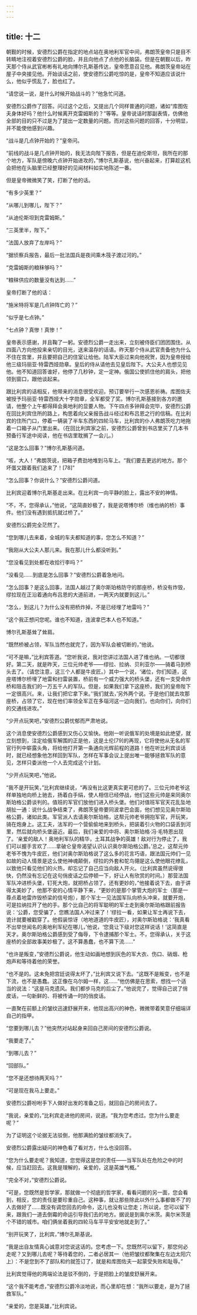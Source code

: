 ```yaml
---
---
---
```

title: 十二
---




朝觐的时候，安德烈公爵在指定的地点站在奥地利军官中间，弗朗茨皇帝只是目不转睛地注视着安德烈公爵的脸，并且向他点了点他的长脑袋。但是在朝觐以后，昨天那个侍从武官彬彬有礼地向博尔孔斯基传达，皇帝愿意召见他。弗朗茨皇帝站在屋子中央接见他。开始谈话之前，使安德烈公爵吃惊的是，皇帝不知道应该说什么，他似乎慌乱了，脸也红了。

“请您说一说，是什么时候开始战斗的？”他急忙问道。

安德烈公爵作了回答。问过这个之后，又提出几个同样普通的问题，诸如“库图佐夫身体好吗？他什么时候离开克雷姆斯的？”等等。皇帝说话时那副表情，仿佛他全部的目的只不过是为了提出一定数量的问题。而对这些问题的回答，十分明显，并不能使他感到兴趣。

“战斗是几点钟开始的？”皇帝问。

“前线的战斗是几点钟开始的，我无法向陛下报告，但是在迪伦斯坦，我所在的那个地方，军队是傍晚六点钟开始进攻的，”博尔孔斯基说，他兴奋起来，打算趁这机会把他在头脑里已经整理好的见闻材料如实地陈述一番。

但是皇帝微微笑了笑，打断了他的话。

“有多少英里？”

“从哪儿到哪儿，陛下？”

“从迪伦斯坦到克雷姆斯。”

“三英里半，陛下。”

“法国人放弃了左岸吗？”

“据侦察兵报告，最后一批法国兵是夜间乘木筏子渡过河的。”

“克雷姆斯的粮秣够吗？”

“粮秣供应的数量没有达到……”

皇帝打断了他的话：

“施米特将军是几点钟阵亡的？”

“似乎是七点钟。”

“七点钟？真惨！真惨！”

皇帝表示感谢，并且鞠了一躬。安德烈公爵一走出来，立刻被侍臣们团团围住。从四面八方向他投来亲切的目光，送来温存的话语。昨天那个侍从武官责备他为什么不住在宫里，并且要把自己的住室让给他。陆军大臣过来向他祝贺，因为皇帝授给他三级玛丽亚·特雷西娅勋章。皇后的侍从请他去见皇后陛下。大公夫人也想见见他。他不知道回答谁好，他停了几秒钟，定一定神。俄国公使抓住他的肩头，把他领到窗口，跟他谈起来。

跟比利宾的话相反，他带来的消息很受欢迎。预订要举行一次感恩祈祷。库图佐夫被授予玛丽亚·特雷西娅大十字勋章，全军都受了奖。博尔孔斯基接到各方的邀请，他整个上午都得拜会奥地利的显要人物。下午四点多钟拜会完毕，安德烈公爵在回比利宾住所的路上，构思着向父亲报告战斗经过和布吕恩之行的信稿。在比利宾的住所门口，停着一辆装了半车东西的四轮马车，比利宾的仆人弗朗茨吃力地拖着一口箱子从门里出来。（在回比利宾家之前，安德烈公爵曾到书店里买了几本书预备行军途中阅读，他在书店里耽搁了一会儿。）

“这是怎么回事？”博尔孔斯基问道。

“咳，大人！”弗朗茨说，把箱子费劲地堆到马车上。“我们要去更远的地方。那个坏蛋又跟着我们追来了！[78]”

“怎么回事？你说什么？”安德烈公爵问道。

比利宾迎着博尔孔斯基走出来。在比利宾一向平静的脸上，露出不安的神情。

“不，不，您得承认，”他说，“这简直妙极了，我是说塔博尔桥（维也纳的桥）事件。他们没有遇到抵抗就过桥了。”

安德烈公爵完全茫然了。

“您到哪儿去来着，全城的车夫都知道的事，您怎么不知道？”

“我刚从大公夫人那儿来。我在那儿什么都没听到。”

“您没看见到处都在收拾行李吗？”

“没看见……到底是怎么回事？”安德烈公爵着急地问。

“怎么回事？是这么回事，法国人越过了奥尔斯珀格防守的那座桥，桥没有炸毁，缪拉现在正沿着通向布吕恩的大道前进，一两天内就要到这儿。”

“怎么，到这儿？为什么没有把桥炸掉，不是已经埋了地雷吗？”

“这个我正想问您呢。谁也不知道，连波拿巴本人也不知道。”

博尔孔斯基耸了耸肩。

“既然桥被占领，军队当然也就完了，因为军队会被切断的，”他说。

“可不是嘛，”比利宾答道。“您听我说，我对您讲过法国人进了维也纳。一切都很好。第二天，就是昨天，三位元帅老爷——缪拉、拉纳、贝利亚尔——骑着马到桥头去了。（请您注意，这三个人都是牛皮匠。）其中一个说，‘诸位，你们知道，这座塔博尔桥埋了地雷和扫雷装置，桥前有一个威力强大的桥头堡，还有一支受命炸桥和阻击我们的一万五千人的军队。但是，如果我们拿下这座桥，我们的皇帝陛下一定很高兴。来，让我们把它拿下来。’‘我们就去，’另外两个说。于是他们就去攻那座桥，占领了它，现在他们率领全军正在多瑙河这一边向我们，也向你们，向你们的交通线进攻。”

“少开点玩笑吧，”安德烈公爵忧郁而严肃地说。

这个消息使安德烈公爵感到又伤心又愉快。他刚一听说俄军的处境是如此绝望，就立刻想到，注定给俄军解围的正是他，这是土伦[79]的再现，它将使他从无名的军官行列中崭露头角，将给他打开第一条通向光辉前程的道路！他在听比利宾谈话时，就已经想象他怎样回到军队，怎样在军事会议上提出唯一能够拯救军队的意见，怎样只委派他一个人去完成这个计划。

“少开点玩笑吧，”他说。

“我不是开玩笑，”比利宾继续说，“再没有比这更真实更可悲的了。三位元帅老爷这样单独地向桥上驰去，扬着白手绢，使人相信已经停战，他们这些元帅是来同奥尔斯珀格公爵谈判的。值班的军官们放他们进入桥头堡。他们对值班军官天花乱坠地胡扯一通：说什么战争结束了，弗朗茨皇帝要同波拿巴会面，他们想见见奥尔斯珀格公爵，诸如此类。军官派人去请奥尔斯珀格，这帮元帅老爷拥抱军官，开玩笑，骑在炮身上。这工夫，法军的一个营偷偷地来到桥头，把装着引火物的口袋丢到河里，然后就向桥头堡逼近。最后，我们亲爱的中将、奥尔斯珀格·冯·毛特恩出现了。‘亲爱的敌人！奥地利军队的精华，土耳其战争的英雄！敌对行为停止了，我们可以握手言欢了……拿破仑皇帝渴望认识认识奥尔斯珀格公爵。’总之，这帮元帅老爷不愧为牛皮匠，他们对奥尔斯珀格说了这么多的花言巧语，跟法国元帅们一见如故的动人情景是这么使他神魂颠倒，缪拉的外套和鸵鸟翎是这么使他眼花缭乱，以致他只看见他们的火热，却忘记了自己应当向敌人开火。（比利宾虽然说得很快，仍然没有忘记在这句俏皮话之后停顿一下，好让人有欣赏的时间。）那营法国军队冲进桥头堡，钉死大炮，就把桥占领了。还有更妙的，”他接着说下去，由于讲得太美妙了，他那不安的心情平静下来，“更妙的是那个掌管大炮的军士（那是一尊点着地雷炸毁桥梁的信号炮），那个军士一见法国军队向桥头冲来，就要开炮，可是拉纳拉开了他的手。那个比自己的将军聪明的军士走到奥尔斯珀格跟前报告说：‘公爵，您受骗了，您瞧法国人冲过来了！’缪拉一看，如果让军士再说下去，诡计就要被戳穿了。他假装惊讶（地地道道的牛皮匠），对奥尔斯珀格说：‘我真看不出举世闻名的奥地利军纪在哪儿，’他说，‘您竟让下级对您这样说话！’这简直是天才。奥尔斯珀格公爵感到受了侮辱，下令逮捕那个军士。不，您得承认，关于这座桥的全部故事美妙极了。这不算愚蠢，也不算下流……”

“也许是叛变，”安德烈公爵说，他生动如画地想到灰色的军大衣、伤口、硝烟、枪炮声和等待着他的荣誉。

“也不是的。这未免把宫廷说得太坏了，”比利宾又说下去。“这既不是叛变，也不是下流，也不是愚蠢。这正像在乌尔姆一样，这……”他仿佛是在思索，想找一个适当的说法：“这是马克遗风。我们都步马克的后尘了。”他说完了，觉得自己说了俏皮话，一句新鲜的、将被传诵一时的俏皮话。

一直聚在前额上的皱纹迅速舒展开来，他现出高兴的神色，微微带着笑意仔细端详自己的指甲。

“您要到哪儿去？”他突然对站起身来回自己房间的安德烈公爵说。

“我要走了。”

“到哪儿去？”

“回部队。”

“您不是还想待两天吗？”

“可是现在我马上要走。”

安德烈公爵吩咐手下人做好出发的准备之后，就回自己的房间去了。

“我说，亲爱的，”比利宾走进他的房间，说道。“我为您考虑过。您为什么要走呢？”

为了证明这个论据无法驳倒，他那满脸的皱纹都消失了。

安德烈公爵露出疑问的神色看了看对方，什么也没回答。

“您为什么要走呢？我知道，您觉得这是您的责任——当军队处在危险之中的时候，应当赶回去。这我是理解的，亲爱的，这是英雄气概。”

“完全不对，”安德烈公爵说。

“可是，您既然是哲学家，那就做一个彻底的哲学家，看看问题的另一面，您会看到，相反，您的责任是要珍重自己。这种事，就让那些除此以外什么事都做不了的人去做好了……既没有调您回去的命令，这儿也没有让您走；所以说，您可以留下来，跟我们一道去倒霉的命运引导我们去的地方。据说是到奥尔米茨。奥尔米茨是个不错的城市。咱们俩坐着我的四轮马车平平安安地就走到了。”

“别开玩笑了，比利宾，”博尔孔斯基说。

“我是出自友情真心诚意对您说这话的。您考虑一下。您既然可以留下，那您何必走呢？又到哪儿去呢？等待着您的，二者必居其一（他把皱纹都聚集在左边太阳穴上）：不是您到不了部队和约就签订了，就是和库图佐夫一起蒙受失败和耻辱。”

比利宾觉得他的两端论法是驳不倒的，于是把脸上的皱皮舒展开来。

“这个我不能考虑，”安德烈公爵冷淡地说，而心里却在想：“我所以要走，是为了拯救军队。”

“亲爱的，您是英雄，”比利宾说。